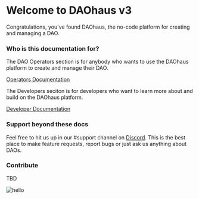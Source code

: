 # Welcome to DAOhaus v3

Congratulations, you've found DAOhaus, the no-code platform for creating and managing a DAO.

### Who is this documentation for?

The DAO Operators section is for anybody who wants to use the DAOhaus platform to create and manage their DAO.

[Operators Documentation](/user)

The Developers seciton is for developers who want to learn more about and build on the DAOhaus platform.

[Developer Documentation](/developer/overview)

### Support beyond these docs

Feel free to hit us up in our <span className='channels'>#support</span> channel on [Discord](https://discord.gg/daohaus).
This is the best place to make feature requests, report bugs or just ask us anything about DAOs.

### Contribute

TBD

![hello](/daohaus-logo-big.png)
